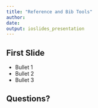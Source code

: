 ```yaml
---
title: "Reference and Bib Tools"
author: 
date: 
output: ioslides_presentation
---
```


## First Slide

- Bullet 1
- Bullet 2
- Bullet 3

## Questions?
